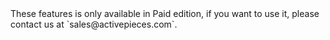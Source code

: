 <Tip>
These features is only available in Paid edition, if you want to use it, please contact us at `sales@activepieces.com`.
</Tip>